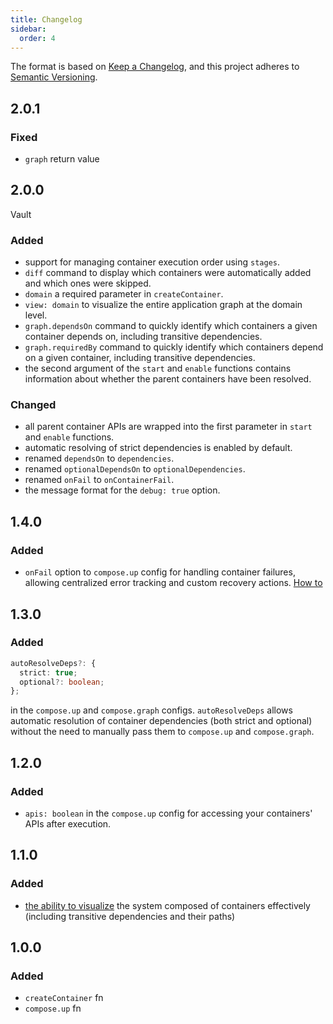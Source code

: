 ```yaml
---
title: Changelog
sidebar:
  order: 4
---
```


The format is based on [Keep a Changelog](https://keepachangelog.com/en/1.0.0/),
and this project adheres to [Semantic Versioning](http://semver.org).

## 2.0.1

### Fixed

- `graph` return value

## 2.0.0

Vault

### Added

- support for managing container execution order using `stages`.
- `diff` command to display which containers were automatically added and which ones were skipped.
- `domain` a required parameter in `createContainer`.
- `view: domain` to visualize the entire application graph at the domain level.
- `graph.dependsOn` command to quickly identify which containers a given container depends on, including transitive dependencies.
- `graph.requiredBy` command to quickly identify which containers depend on a given container, including transitive dependencies.
- the second argument of the `start` and `enable` functions contains information about whether the parent containers have been resolved.

### Changed

- all parent container APIs are wrapped into the first parameter in `start` and `enable` functions.
- automatic resolving of strict dependencies is enabled by default.
- renamed `dependsOn` to `dependencies`.
- renamed `optionalDependsOn` to `optionalDependencies`.
- renamed `onFail` to `onContainerFail`.
- the message format for the `debug: true` option.

## 1.4.0

### Added

- `onFail` option to `compose.up` config for handling container failures, allowing centralized error tracking and custom recovery actions.
  [How to](https://grlt-hub.github.io/app-compose/how-to-guides/handle-container-failures/)

## 1.3.0

### Added

```ts
autoResolveDeps?: {
  strict: true;
  optional?: boolean;
};
```

in the `compose.up` and `compose.graph` configs. `autoResolveDeps` allows automatic resolution of container dependencies (both strict and optional) without the need to manually pass them to `compose.up` and `compose.graph`.

## 1.2.0

### Added

- `apis: boolean` in the `compose.up` config for accessing your containers' APIs after execution.

## 1.1.0

### Added

- [the ability to visualize](https://grlt-hub.github.io/app-compose/how-to-guides/visualize-the-system/) the system composed of containers effectively (including transitive dependencies and their paths)

## 1.0.0

### Added

- `createContainer` fn
- `compose.up` fn

